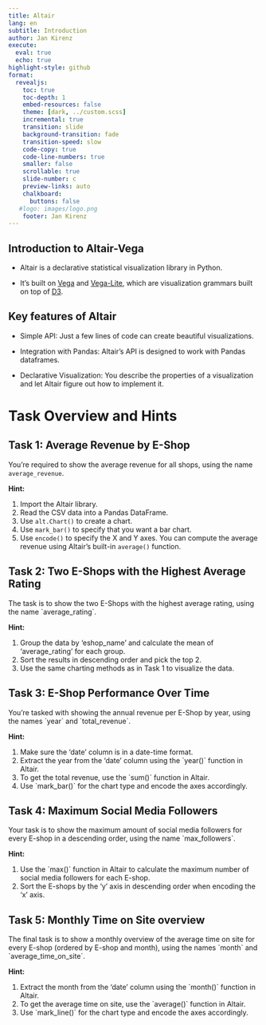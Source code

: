 ```yaml
---
title: Altair
lang: en
subtitle: Introduction
author: Jan Kirenz
execute:
  eval: true
  echo: true
highlight-style: github
format:
  revealjs: 
    toc: true
    toc-depth: 1
    embed-resources: false
    theme: [dark, ../custom.scss]  
    incremental: true
    transition: slide
    background-transition: fade
    transition-speed: slow
    code-copy: true
    code-line-numbers: true
    smaller: false
    scrollable: true
    slide-number: c
    preview-links: auto
    chalkboard: 
      buttons: false
   #logo: images/logo.png
    footer: Jan Kirenz
---
```


## Introduction to Altair-Vega

- Altair is a declarative statistical visualization library in Python.

- It's built on [Vega](https://vega.github.io/vega/) and [Vega-Lite](https://vega.github.io/vega-lite-api/), which are visualization grammars built on top of [D3](https://d3js.org/). 


## Key features of Altair

- Simple API: Just a few lines of code can create beautiful visualizations.

- Integration with Pandas: Altair's API is designed to work with Pandas dataframes.

- Declarative Visualization: You describe the properties of a visualization and let Altair figure out how to implement it.


# Task Overview and Hints

## Task 1: Average Revenue by E-Shop

You're required to show the average revenue for all shops, using the name `average_revenue`.

**Hint:**

1. Import the Altair library.
2. Read the CSV data into a Pandas DataFrame.
3. Use `alt.Chart()` to create a chart.
4. Use `mark_bar()` to specify that you want a bar chart.
5. Use `encode()` to specify the X and Y axes. You can compute the average revenue using Altair's built-in `average()` function.


## Task 2: Two E-Shops with the Highest Average Rating

The task is to show the two E-Shops with the highest average rating, using the name \`average_rating\`.

**Hint:**

1. Group the data by 'eshop_name' and calculate the mean of 'average_rating' for each group.
2. Sort the results in descending order and pick the top 2.
3. Use the same charting methods as in Task 1 to visualize the data.


## Task 3: E-Shop Performance Over Time

You're tasked with showing the annual revenue per E-Shop by year, using the names \`year\` and \`total_revenue\`.

**Hint:**

1. Make sure the 'date' column is in a date-time format.
2. Extract the year from the 'date' column using the \`year()\` function in Altair.
3. To get the total revenue, use the \`sum()\` function in Altair.
4. Use \`mark_bar()\` for the chart type and encode the axes accordingly.


## Task 4: Maximum Social Media Followers

Your task is to show the maximum amount of social media followers for every E-shop in a descending order, using the name \`max_followers\`.

**Hint:**

1. Use the \`max()\` function in Altair to calculate the maximum number of social media followers for each E-shop.
2. Sort the E-shops by the 'y' axis in descending order when encoding the 'x' axis.


## Task 5: Monthly Time on Site overview

The final task is to show a monthly overview of the average time on site for every E-shop (ordered by E-shop and month), using the names \`month\` and \`average_time_on_site\`.

**Hint:**

1. Extract the month from the 'date' column using the \`month()\` function in Altair.
2. To get the average time on site, use the \`average()\` function in Altair.
3. Use \`mark_line()\` for the chart type and encode the axes accordingly.


